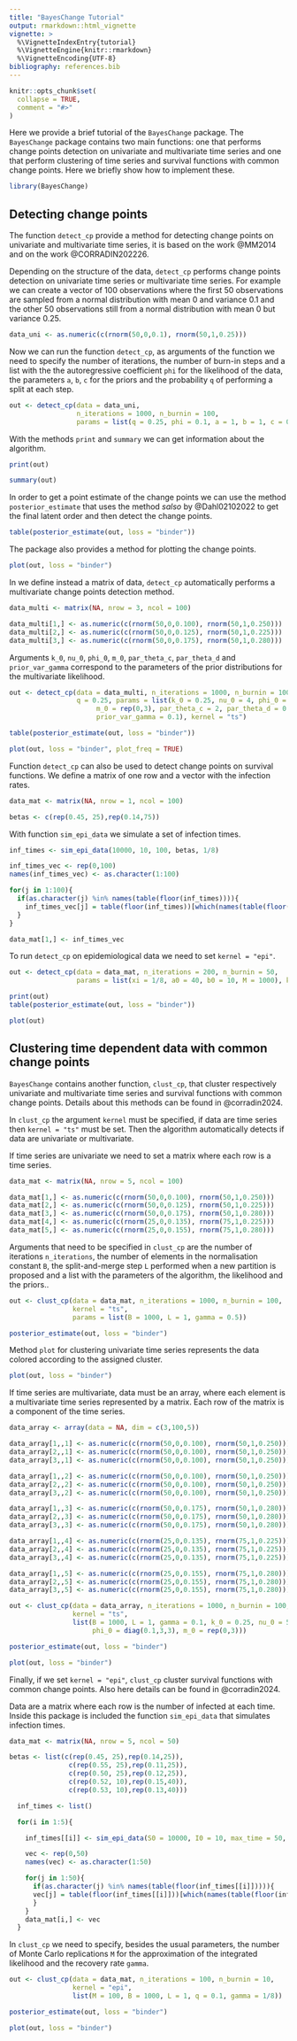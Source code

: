 ```yaml
---
title: "BayesChange Tutorial"
output: rmarkdown::html_vignette
vignette: >
  %\VignetteIndexEntry{tutorial}
  %\VignetteEngine{knitr::rmarkdown}
  %\VignetteEncoding{UTF-8}
bibliography: references.bib
---
```


```r
knitr::opts_chunk$set(
  collapse = TRUE,
  comment = "#>"
)
```

Here we provide a brief tutorial of the `BayesChange` package. The `BayesChange` package contains two main functions: one that performs change points detection on univariate and multivariate time series and one that perform clustering of time series and survival functions with common change points. Here we briefly show how to implement these. 

```r
library(BayesChange)
```

## Detecting change points

The function `detect_cp` provide a method for detecting change points on univariate and multivariate time series, it is based on the work @MM2014 and on the work @CORRADIN202226.

Depending on the structure of the data, `detect_cp` performs change points detection on univariate time series or multivariate time series. For example we can create a vector of 100 observations where the first 50 observations are sampled from a normal distribution with mean 0 and variance 0.1 and the other 50 observations still from a normal distribution with mean 0 but variance 0.25. 

```r
data_uni <- as.numeric(c(rnorm(50,0,0.1), rnorm(50,1,0.25)))
```

Now we can run the function `detect_cp`, as arguments of the function we need to specify the number of iterations, the number of burn-in steps and a list with the the autoregressive coefficient `phi` for the likelihood of the data, the parameters `a`, `b`, `c` for the priors and the probability `q` of performing a split at each step. 

```r
out <- detect_cp(data = data_uni,                             
                 n_iterations = 1000, n_burnin = 100,  
                 params = list(q = 0.25, phi = 0.1, a = 1, b = 1, c = 0.1), kernel = "ts")
```

With the methods `print` and `summary` we can get information about the algorithm. 

```r
print(out)

summary(out)
```

In order to get a point estimate of the change points we can use the method `posterior_estimate` that uses the method *salso* by @Dahl02102022 to get the final latent order and then detect the change points. 

```r
table(posterior_estimate(out, loss = "binder"))
```

The package also provides a method for plotting the change points. 

```r
plot(out, loss = "binder")
```


In we define instead a matrix of data, `detect_cp` automatically performs a multivariate change points detection method. 

```r
data_multi <- matrix(NA, nrow = 3, ncol = 100)

data_multi[1,] <- as.numeric(c(rnorm(50,0,0.100), rnorm(50,1,0.250)))
data_multi[2,] <- as.numeric(c(rnorm(50,0,0.125), rnorm(50,1,0.225)))
data_multi[3,] <- as.numeric(c(rnorm(50,0,0.175), rnorm(50,1,0.280)))
```

Arguments `k_0`, `nu_0`, `phi_0`, `m_0`, `par_theta_c`, `par_theta_d` and `prior_var_gamma` correspond to the parameters of the prior distributions for the multivariate likelihood. 

```r
out <- detect_cp(data = data_multi, n_iterations = 1000, n_burnin = 100,
                 q = 0.25, params = list(k_0 = 0.25, nu_0 = 4, phi_0 = diag(1,3,3), 
                      m_0 = rep(0,3), par_theta_c = 2, par_theta_d = 0.2, 
                      prior_var_gamma = 0.1), kernel = "ts")

table(posterior_estimate(out, loss = "binder"))
```

```r
plot(out, loss = "binder", plot_freq = TRUE)
```

Function `detect_cp` can also be used to detect change points on survival functions. We define a matrix of one row and a vector with the infection rates.

```r
data_mat <- matrix(NA, nrow = 1, ncol = 100)

betas <- c(rep(0.45, 25),rep(0.14,75))
```

With function `sim_epi_data` we simulate a set of infection times. 

```r
inf_times <- sim_epi_data(10000, 10, 100, betas, 1/8)

inf_times_vec <- rep(0,100)
names(inf_times_vec) <- as.character(1:100)

for(j in 1:100){
  if(as.character(j) %in% names(table(floor(inf_times)))){
    inf_times_vec[j] = table(floor(inf_times))[which(names(table(floor(inf_times))) == j)]
  }
}

data_mat[1,] <- inf_times_vec
```

To run `detect_cp` on epidemiological data we need to set `kernel = "epi"`. 

```r
out <- detect_cp(data = data_mat, n_iterations = 200, n_burnin = 50,
                 params = list(xi = 1/8, a0 = 40, b0 = 10, M = 1000), kernel = "epi")

print(out)
table(posterior_estimate(out, loss = "binder"))
```

```r
plot(out)
```



## Clustering time dependent data with common change points


`BayesChange` contains another function, `clust_cp`, that cluster respectively univariate and multivariate time series and survival functions with common change points. Details about this methods can be found in @corradin2024.

In `clust_cp` the argument `kernel` must be specified, if data are time series then `kernel = "ts"` must be set. Then the algorithm automatically detects if data are univariate or multivariate. 

If time series are univariate we need to set a matrix where each row is a time series.

```r
data_mat <- matrix(NA, nrow = 5, ncol = 100)

data_mat[1,] <- as.numeric(c(rnorm(50,0,0.100), rnorm(50,1,0.250)))
data_mat[2,] <- as.numeric(c(rnorm(50,0,0.125), rnorm(50,1,0.225)))
data_mat[3,] <- as.numeric(c(rnorm(50,0,0.175), rnorm(50,1,0.280)))
data_mat[4,] <- as.numeric(c(rnorm(25,0,0.135), rnorm(75,1,0.225)))
data_mat[5,] <- as.numeric(c(rnorm(25,0,0.155), rnorm(75,1,0.280)))

```

Arguments that need to be specified in `clust_cp` are the number of iterations `n_iterations`, the number of elements in the normalisation constant `B`, the split-and-merge step `L` performed when a new partition is proposed and a list with the parameters of the algorithm, the likelihood and the priors..

```r
out <- clust_cp(data = data_mat, n_iterations = 1000, n_burnin = 100, 
                kernel = "ts",
                params = list(B = 1000, L = 1, gamma = 0.5))

posterior_estimate(out, loss = "binder")
```

Method `plot` for clustering univariate time series represents the data colored according to the assigned cluster. 

```r
plot(out, loss = "binder")
```



If time series are multivariate, data must be an array, where each element is a multivariate time series represented by a matrix. Each row of the matrix is a component of the time series. 

```r
data_array <- array(data = NA, dim = c(3,100,5))

data_array[1,,1] <- as.numeric(c(rnorm(50,0,0.100), rnorm(50,1,0.250)))
data_array[2,,1] <- as.numeric(c(rnorm(50,0,0.100), rnorm(50,1,0.250)))
data_array[3,,1] <- as.numeric(c(rnorm(50,0,0.100), rnorm(50,1,0.250)))

data_array[1,,2] <- as.numeric(c(rnorm(50,0,0.100), rnorm(50,1,0.250)))
data_array[2,,2] <- as.numeric(c(rnorm(50,0,0.100), rnorm(50,1,0.250)))
data_array[3,,2] <- as.numeric(c(rnorm(50,0,0.100), rnorm(50,1,0.250)))

data_array[1,,3] <- as.numeric(c(rnorm(50,0,0.175), rnorm(50,1,0.280)))
data_array[2,,3] <- as.numeric(c(rnorm(50,0,0.175), rnorm(50,1,0.280)))
data_array[3,,3] <- as.numeric(c(rnorm(50,0,0.175), rnorm(50,1,0.280)))

data_array[1,,4] <- as.numeric(c(rnorm(25,0,0.135), rnorm(75,1,0.225)))
data_array[2,,4] <- as.numeric(c(rnorm(25,0,0.135), rnorm(75,1,0.225)))
data_array[3,,4] <- as.numeric(c(rnorm(25,0,0.135), rnorm(75,1,0.225)))

data_array[1,,5] <- as.numeric(c(rnorm(25,0,0.155), rnorm(75,1,0.280)))
data_array[2,,5] <- as.numeric(c(rnorm(25,0,0.155), rnorm(75,1,0.280)))
data_array[3,,5] <- as.numeric(c(rnorm(25,0,0.155), rnorm(75,1,0.280)))

```

```r
out <- clust_cp(data = data_array, n_iterations = 1000, n_burnin = 100, 
                kernel = "ts",
                list(B = 1000, L = 1, gamma = 0.1, k_0 = 0.25, nu_0 = 5, 
                     phi_0 = diag(0.1,3,3), m_0 = rep(0,3)))

posterior_estimate(out, loss = "binder")
```


```r
plot(out, loss = "binder")
```

Finally, if we set `kernel = "epi"`, `clust_cp` cluster survival functions with common change points. Also here details can be found in @corradin2024.

Data are a matrix where each row is the number of infected at each time. Inside this package is included the function `sim_epi_data` that simulates infection times. 

```r
data_mat <- matrix(NA, nrow = 5, ncol = 50)

betas <- list(c(rep(0.45, 25),rep(0.14,25)),
               c(rep(0.55, 25),rep(0.11,25)),
               c(rep(0.50, 25),rep(0.12,25)),
               c(rep(0.52, 10),rep(0.15,40)),
               c(rep(0.53, 10),rep(0.13,40)))

  inf_times <- list()

  for(i in 1:5){

    inf_times[[i]] <- sim_epi_data(S0 = 10000, I0 = 10, max_time = 50, beta_vec = betas[[i]], gamma_0 = 1/8)

    vec <- rep(0,50)
    names(vec) <- as.character(1:50)

    for(j in 1:50){
      if(as.character(j) %in% names(table(floor(inf_times[[i]])))){
      vec[j] = table(floor(inf_times[[i]]))[which(names(table(floor(inf_times[[i]]))) == j)]
      }
    }
    data_mat[i,] <- vec
  }


```

In `clust_cp` we need to specify, besides the usual parameters, the number of Monte Carlo replications `M` for the approximation of the integrated likelihood and the recovery rate `gamma`. 

```r
out <- clust_cp(data = data_mat, n_iterations = 100, n_burnin = 10, 
                kernel = "epi", 
                list(M = 100, B = 1000, L = 1, q = 0.1, gamma = 1/8))

posterior_estimate(out, loss = "binder")
```

```r
plot(out, loss = "binder")
```

